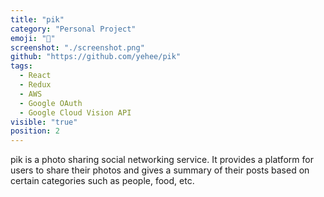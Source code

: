 ```yaml
---
title: "pik"
category: "Personal Project"
emoji: "📸"
screenshot: "./screenshot.png"
github: "https://github.com/yehee/pik"
tags:
  - React
  - Redux
  - AWS
  - Google OAuth
  - Google Cloud Vision API
visible: "true"
position: 2
---
```


pik is a photo sharing social networking service. It provides a platform for users to share their photos and gives a summary of their posts based on certain categories such as people, food, etc.
